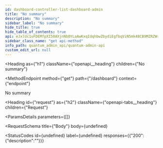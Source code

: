 ```yaml
---
id: dashboard-controller-list-dashboard-admin
title: "No summary"
description: "No summary"
sidebar_label: "No summary"
hide_title: true
hide_table_of_contents: true
api: eJxlUc1uFDEMfpXI50AXjnNb0YLaAwKxqIdqhbwZbydiEgfbqViN5mk48CB9MZRZWrrLKYkdf3+egAsJWuR83UMHl6jDjlH6d5xNeBxJvo1R7bm+7lPM4KGgYCIjUejuth6EtHBWUugmeLtataMnDRJLA4cOYJ49GN63Aeif8GDrz/59ZKc1JZQDeEhkAzdh92QLqw3QwcW/cQ9K8vAsQylUiXb4EgZKRzEYAqm+Mv5Oub11aUEHO0IhAf/38p4loUEHN7cb8GCH0j4NZgXOJV5lE3KBk6vJLcDu5nbjWiYOq1G2GPDx9+MvXkzHvOfGbNHGhvm5Yraa3JKlW3+6/o9gXaK75KBuz+KElKsEUsd7dzILHpr148yb1yvwEDgbBoNuasyF1RIutjMupk/SPSGdniwb/bSLMmLMMHuoMrbeMfmzxQ2s1orTtEOlrzLOcyv/qCSH4z4eUCLumuu77fxinR+uNjDPfwAzJtw/
sidebar_class_name: "get api-method"
info_path: quantum_admin_api/quantum-admin-api
custom_edit_url: null
---
```



<Heading
  as={"h1"}
  className={"openapi__heading"}
  children={"No summary"}
>
</Heading>

<MethodEndpoint
  method={"get"}
  path={"/dashboard"}
  context={"endpoint"}
>
  
</MethodEndpoint>



No summary

<Heading
  id={"request"}
  as={"h2"}
  className={"openapi-tabs__heading"}
  children={"Request"}
>
</Heading>

<ParamsDetails
  parameters={[]}
>
  
</ParamsDetails>

<RequestSchema
  title={"Body"}
  body={undefined}
>
  
</RequestSchema>

<StatusCodes
  id={undefined}
  label={undefined}
  responses={{"200":{"description":""}}}
>
  
</StatusCodes>

